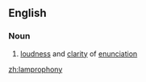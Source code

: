 ==English==

===Noun===
{{en-noun|-}}

# [[loudness]] and [[clarity]] of [[enunciation]]

[[zh:lamprophony]]